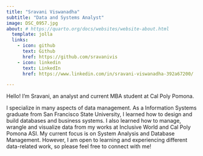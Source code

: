 ```yaml
---
title: "Sravani Viswanadha"
subtitle: "Data and Systems Analyst"
image: DSC_0957.jpg
about: # https://quarto.org/docs/websites/website-about.html
  template: jolla
  links:
    - icon: github
      text: Github
      href: https://github.com/sravanivis
    - icon: linkedin
      text: LinkedIn
      href: https://www.linkedin.com/in/sravani-viswanadha-392a67200/

---
```

Hello! I'm Sravani, an analyst and current MBA student at Cal Poly Pomona. 

I specialize in many aspects of data management. As a Information Systems graduate from San Francisco State University, I learned how to design and build databases and business systems. I also learned how to manage, wrangle and visualize data from my works at Inclusive World and Cal Poly Pomona ASI. My current focus is on System Analysis and Database Management. However, I am open to learning and experiencing different data-related work, so please feel free to connect with me!
